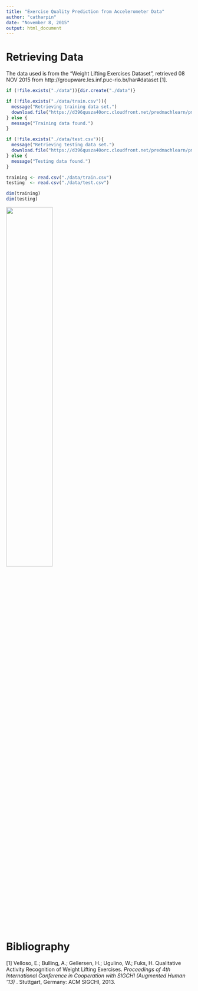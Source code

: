 ```yaml
---
title: "Exercise Quality Prediction from Accelerometer Data"
author: "catharpin"
date: "November 8, 2015"
output: html_document
---
```


# Retrieving Data

The data used is from the "Weight Lifting Exercises Dataset", retrieved 08 NOV 2015 from http://groupware.les.inf.puc-rio.br/har#dataset [1].



```r
if (!file.exists("./data")){dir.create("./data")}

if (!file.exists("./data/train.csv")){
  message("Retrieving training data set.")
  download.file("https://d396qusza40orc.cloudfront.net/predmachlearn/pml-training.csv",destfile = "./data/train.csv")
} else {
  message("Training data found.")
}

if (!file.exists("./data/test.csv")){
  message("Retrieving testing data set.")
  download.file("https://d396qusza40orc.cloudfront.net/predmachlearn/pml-testing.csv", destfile="./data/test.csv")
} else {
  message("Testing data found.")
}

training <- read.csv("./data/train.csv")
testing  <- read.csv("./data/test.csv")
```
```r
dim(training)
dim(testing)
```



<img src="http://groupware.les.inf.puc-rio.br/static/WLE/wle_confusion_matrix.png" height="50%" width="50%">

# Bibliography

[1] Velloso, E.; Bulling, A.; Gellersen, H.; Ugulino, W.; Fuks, H. Qualitative Activity Recognition of Weight Lifting Exercises. _Proceedings of 4th International Conference in Cooperation with SIGCHI (Augmented Human '13)_ . Stuttgart, Germany: ACM SIGCHI, 2013. 

